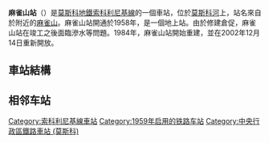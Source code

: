 {{NoteTA |G1=Transport |G2=Railway}}
{{Infobox station 
|name          = 麻雀山<br />{{lang|ru|Воробьёвы го́ры}}
|type          = [[莫斯科地鐵|莫斯科地鐵]]車站
|image         = Metro MSK Line1 Vorobyovy Gory.jpg
|image_caption = 
|address       = [[西行政區_(莫斯科)|西行政區]]{{link-en|拉緬基區|Ramenki District}}、[[中央行政區_(莫斯科)|中央行政區]]{{link-en|哈莫夫尼基區|Khamovniki District}}、[[西南行政區_(莫斯科)|西南行政區]]{{link-en|加加林區 (莫斯科)|Gagarinsky District, Moscow|加加林區}}
|borough       = [[莫斯科|莫斯科]]
|country       = [[俄羅斯|俄羅斯]]
|coordinates   = {{coord|55.7103|37.5592|display=inline,title}}
|line          = {{MOSMETRO-bull|1||text=y}}
|other         =
|structure     = 
|platform      = 1個[[島式月台|島式月台]]
|depth         = 
|levels        = 1層
|tracks        = 2條
|parking       = 無
|bicycle       = 無
|opened        = {{start date and age|df=yes|1959|12|01}}
|closed        = 
|rebuilt       = {{start date and age|df=yes|1983|10|20}}－{{start date and age|df=yes|2002|12|14}}
|ADA           = 
|code          = 016
|owned         = 莫斯科地鐵
|former        = 列寧山
|passengers    = 
|pass_year     = 
|pass_percent  = 
|pass_system   = 
|mpassengers   = 
|services      = 
|map_type      = Moscow Ring Road
|AlternativeMap= Moscow map MKAD grayscale.png
|map_overlay   = Moscow map MKAD metro line.svg
|map_caption   = 
|map_state     = collapsed
|route_map     = 
}}
'''麻雀山站'''（{{lang-rus|Воробьёвы го́ры|Vorobyovy gory}}）是[[莫斯科地鐵|莫斯科地鐵]][[索科利尼基線|索科利尼基線]]的一個車站，位於[[莫斯科河|莫斯科河]]上，站名來自於附近的[[麻雀山|麻雀山]]。麻雀山站開通於1958年，是一個地上站。由於修建倉促，麻雀山站在竣工之後面臨滲水等問題。1984年，麻雀山站開始重建，並在2002年12月14日重新開放。

== 車站結構 ==
{{RenderStations|system=MosMetro|
{{RailStStart|西}}
{{RailStLine|1|1|dir=l|{{MOSMETRO-bull|1|text=1}} $$莎拉里耶沃$$・$$西南$$・$$大学$$方向}}
{{RailStPlatform|岛}}
{{RailStLine|2|2|dir=r|{{MOSMETRO-bull|1|text=1}} $$运动$$・$$罗科索夫斯基林荫路$$方向}}
{{RailStEnd|东}}
}}

== 相邻车站 ==
{{s-rail-start}}
{{s-rail|title=MosMetro}}
{{s-line new|system=MosMetro|line=1|previous=运动|next=大学}}
{{end box}}
{{索科利尼基線}}
[[Category:索科利尼基線車站|Category:索科利尼基線車站]]
[[Category:1959年启用的铁路车站|Category:1959年启用的铁路车站]]
[[Category:中央行政區鐵路車站_(莫斯科)|Category:中央行政區鐵路車站 (莫斯科)]]